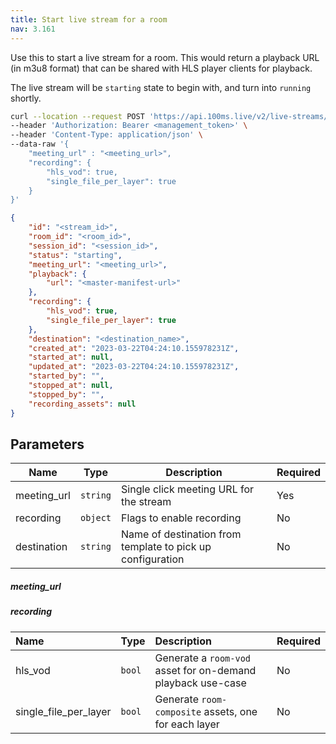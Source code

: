 ```yaml
---
title: Start live stream for a room
nav: 3.161
---
```


Use this to start a live stream for a room. This would return a playback URL (in m3u8 format) that can be shared with HLS player clients for playback.

The live stream will be `starting` state to begin with, and turn into `running` shortly.

<PostRequest title="https://api.100ms.live/v2/live-streams/room/<room_id>/start" />
<Request id="req-0">

```bash
curl --location --request POST 'https://api.100ms.live/v2/live-streams/room/<room_id>/start' \
--header 'Authorization: Bearer <management_token>' \
--header 'Content-Type: application/json' \
--data-raw '{
    "meeting_url" : "<meeting_url>",
    "recording": {
        "hls_vod": true,
        "single_file_per_layer": true
    }
}'
```

</Request>
<ResponseBox id="res-0" status="200 OK">

```json
{
    "id": "<stream_id>",
    "room_id": "<room_id>",
    "session_id": "<session_id>",
    "status": "starting",
    "meeting_url": "<meeting_url>",
    "playback": {
        "url": "<master-manifest-url>"
    },
    "recording": {
        "hls_vod": true,
        "single_file_per_layer": true
    },
    "destination": "<destination_name>",
    "created_at": "2023-03-22T04:24:10.155978231Z",
    "started_at": null,
    "updated_at": "2023-03-22T04:24:10.155978231Z",
    "started_by": "",
    "stopped_at": null,
    "stopped_by": "",
    "recording_assets": null
}
```

</ResponseBox>

## Parameters

| Name         | Type     | Description                                                                           | Required |
|--------------|----------|---------------------------------------------------------------------------------------|----------|
| meeting_url  | `string` | Single click meeting URL for the stream                                               | Yes      |
| recording    | `object` | Flags to enable recording                                                             | No       |
| destination  | `string` | Name of destination from template to pick up configuration                            | No       |

##### meeting_url

<MeetingUrlConfig />

##### recording

| Name         | Type   | Description | Required |
| :----------- | :----- | :---------- | :------- |
| hls_vod      | `bool` | Generate a `room-vod` asset for on-demand playback use-case | No  |
| single_file_per_layer | `bool` | Generate `room-composite` assets, one for each layer | No  |
